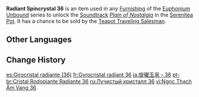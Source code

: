 {{Item Infobox
|id           = 141036
|image        = Item Radiant Spincrystal.png
|type         = Adventure Items
|group        = Radiant Spincrystals
|group2       = Liyue Spincrystals
|quality      = 4
|invCategory  = Precious Items
|description  = This wondrous crystal contains a certain rhythm, like something beautiful woven from delicate silk. These items can be found throughout the mainland or from merchants who collect curios. The tune held within this crystal can be revivified in your [[Serenitea Pot]] using either "[[Euphonium Unbound: Winding]]" or "[[Euphonium Unbound: Soaring]]." The tune contained within this [[Radiant Spincrystal]] is "[[Plain of Nostalgia]]."
|source1      = [[Chubby]]
|track        = Plain of Nostalgia
}}
'''Radiant Spincrystal 36''' is an item used in any [[Furnishing]] of the [[Euphonium Unbound]] series to unlock the [[Soundtrack]] ''[[Plain of Nostalgia]]'' in the [[Serenitea Pot]]. It has a chance to be sold by the [[Teapot Traveling Salesman]].

==Other Languages==
{{Other Languages
|default_hidden = 1
|en      = Radiant Spincrystal 36
|zhs     = 旋曜玉帛・其三十六
|zhs_rm  = Xuán Yào Yùbó - Qí Sānshíliù
|zht     = 旋曜玉帛・其三十六
|zht_rm  = Xuán Yào Yùbó - Qí Sānshíliù
|ja      = 旋曜玉帛・36
|ja_rm   = Sen'you Gyokuhaku - Sanjuuroku{{Assumed}}
|ko      = 빛나는 결정・36
|ko_rm   = Binnaneun Gyeoljeong - Samsipnyuk
|es      = Girocristal radiante (36)
|fr      = Gyrocristal radiant 36
|ru      = Лучистый кристалл {{tt|36|}}
|th      = Radiant Spincrystal 36
|vi      = Ngọc Thạch Âm Vang 36
|de      = Strahlender Drehkristall XXXVI
|id      = Radiant Spincrystal 36
|pt      = Cristal Rodopiante Radiante 36
|tr      = Parlak Burgu Kristal 36
|it      = Voltacristallo radioso 36
}}

==Change History==
{{Change History|2.4}}

[[es:Girocristal radiante (36)]]
[[fr:Gyrocristal radiant 36]]
[[ja:旋曜玉帛・36]]
[[pt-br:Cristal Rodopiante Radiante 36]]
[[ru:Лучистый кристалл 36]]
[[vi:Ngọc Thạch Âm Vang 36]]